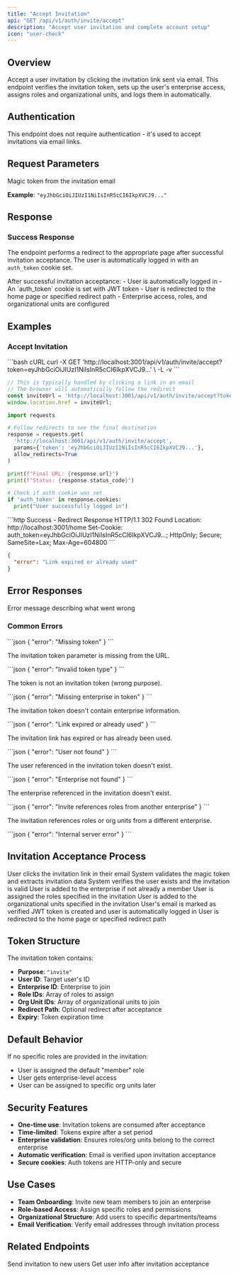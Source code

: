 ```yaml
---
title: "Accept Invitation"
api: "GET /api/v1/auth/invite/accept"
description: "Accept user invitation and complete account setup"
icon: "user-check"
---
```


## Overview

Accept a user invitation by clicking the invitation link sent via email. This endpoint verifies the invitation token, sets up the user's enterprise access, assigns roles and organizational units, and logs them in automatically.

## Authentication

<Info>
This endpoint does not require authentication - it's used to accept invitations via email links.
</Info>

## Request Parameters

<ParamField query="token" type="string" required>
  Magic token from the invitation email
  
  **Example**: `"eyJhbGciOiJIUzI1NiIsInR5cCI6IkpXVCJ9..."`
</ParamField>

## Response

### Success Response

The endpoint performs a redirect to the appropriate page after successful invitation acceptance. The user is automatically logged in with an `auth_token` cookie set.

<Note>
After successful invitation acceptance:
- User is automatically logged in
- An `auth_token` cookie is set with JWT token
- User is redirected to the home page or specified redirect path
- Enterprise access, roles, and organizational units are configured
</Note>

## Examples

### Accept Invitation

<RequestExample>
```bash cURL
curl -X GET 'http://localhost:3001/api/v1/auth/invite/accept?token=eyJhbGciOiJIUzI1NiIsInR5cCI6IkpXVCJ9...' \
  -L -v
```

```javascript JavaScript
// This is typically handled by clicking a link in an email
// The browser will automatically follow the redirect
const inviteUrl = 'http://localhost:3001/api/v1/auth/invite/accept?token=eyJhbGciOiJIUzI1NiIsInR5cCI6IkpXVCJ9...';
window.location.href = inviteUrl;
```

```python Python
import requests

# Follow redirects to see the final destination
response = requests.get(
  'http://localhost:3001/api/v1/auth/invite/accept',
  params={'token': 'eyJhbGciOiJIUzI1NiIsInR5cCI6IkpXVCJ9...'},
  allow_redirects=True
)

print(f"Final URL: {response.url}")
print(f"Status: {response.status_code}")

# Check if auth cookie was set
if 'auth_token' in response.cookies:
  print("User successfully logged in")
```
</RequestExample>

<ResponseExample>
```http Success - Redirect Response
HTTP/1.1 302 Found
Location: http://localhost:3001/home
Set-Cookie: auth_token=eyJhbGciOiJIUzI1NiIsInR5cCI6IkpXVCJ9...; HttpOnly; Secure; SameSite=Lax; Max-Age=604800
```

```json Error Response
{
  "error": "Link expired or already used"
}
```
</ResponseExample>

## Error Responses

<ResponseField name="error" type="string">
  Error message describing what went wrong
</ResponseField>

### Common Errors

<AccordionGroup>
<Accordion title="400 - Missing Token">
```json
{
  "error": "Missing token"
}
```

The invitation token parameter is missing from the URL.
</Accordion>

<Accordion title="400 - Invalid Token Type">
```json
{
  "error": "Invalid token type"
}
```

The token is not an invitation token (wrong purpose).
</Accordion>

<Accordion title="400 - Missing Enterprise">
```json
{
  "error": "Missing enterprise in token"
}
```

The invitation token doesn't contain enterprise information.
</Accordion>

<Accordion title="400 - Link Expired or Used">
```json
{
  "error": "Link expired or already used"
}
```

The invitation link has expired or has already been used.
</Accordion>

<Accordion title="404 - User Not Found">
```json
{
  "error": "User not found"
}
```

The user referenced in the invitation token doesn't exist.
</Accordion>

<Accordion title="404 - Enterprise Not Found">
```json
{
  "error": "Enterprise not found"
}
```

The enterprise referenced in the invitation doesn't exist.
</Accordion>

<Accordion title="400 - Invalid Role/Org Unit">
```json
{
  "error": "Invite references roles from another enterprise"
}
```

The invitation references roles or org units from a different enterprise.
</Accordion>

<Accordion title="500 - Server Error">
```json
{
  "error": "Internal server error"
}
```
</Accordion>
</AccordionGroup>

## Invitation Acceptance Process

<Steps>
<Step title="User Clicks Link">
  User clicks the invitation link in their email
</Step>

<Step title="Token Validation">
  System validates the magic token and extracts invitation data
</Step>

<Step title="User Verification">
  System verifies the user exists and the invitation is valid
</Step>

<Step title="Enterprise Setup">
  User is added to the enterprise if not already a member
</Step>

<Step title="Role Assignment">
  User is assigned the roles specified in the invitation
</Step>

<Step title="Org Unit Assignment">
  User is added to the organizational units specified in the invitation
</Step>

<Step title="Email Verification">
  User's email is marked as verified
</Step>

<Step title="Authentication">
  JWT token is created and user is automatically logged in
</Step>

<Step title="Redirect">
  User is redirected to the home page or specified redirect path
</Step>
</Steps>

## Token Structure

The invitation token contains:
- **Purpose**: `"invite"`
- **User ID**: Target user's ID
- **Enterprise ID**: Enterprise to join
- **Role IDs**: Array of roles to assign
- **Org Unit IDs**: Array of organizational units to join
- **Redirect Path**: Optional redirect after acceptance
- **Expiry**: Token expiration time

## Default Behavior

If no specific roles are provided in the invitation:
- User is assigned the default "member" role
- User gets enterprise-level access
- User can be assigned to specific org units later

## Security Features

- **One-time use**: Invitation tokens are consumed after acceptance
- **Time-limited**: Tokens expire after a set period
- **Enterprise validation**: Ensures roles/org units belong to the correct enterprise
- **Automatic verification**: Email is verified upon invitation acceptance
- **Secure cookies**: Auth tokens are HTTP-only and secure

## Use Cases

- **Team Onboarding**: Invite new team members to join an enterprise
- **Role-based Access**: Assign specific roles and permissions
- **Organizational Structure**: Add users to specific departments/teams
- **Email Verification**: Verify email addresses through invitation process

## Related Endpoints

<CardGroup cols={2}>
<Card title="Send Invitation" icon="user-plus" href="/api-reference/auth/invite">
  Send invitation to new users
</Card>

<Card title="Get Current User" icon="user" href="/api-reference/auth/me">
  Get user info after invitation acceptance
</Card>
</CardGroup>
